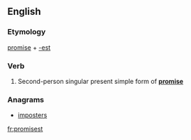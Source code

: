 ==English==

===Etymology===
[[promise]] + [[-est]]

===Verb===
{{head|en|verb form}}

# {{label|en|archaic}} Second-person singular present simple form of '''[[promise]]'''

===Anagrams===
* [[imposters#English|imposters]]

[[fr:promisest]]